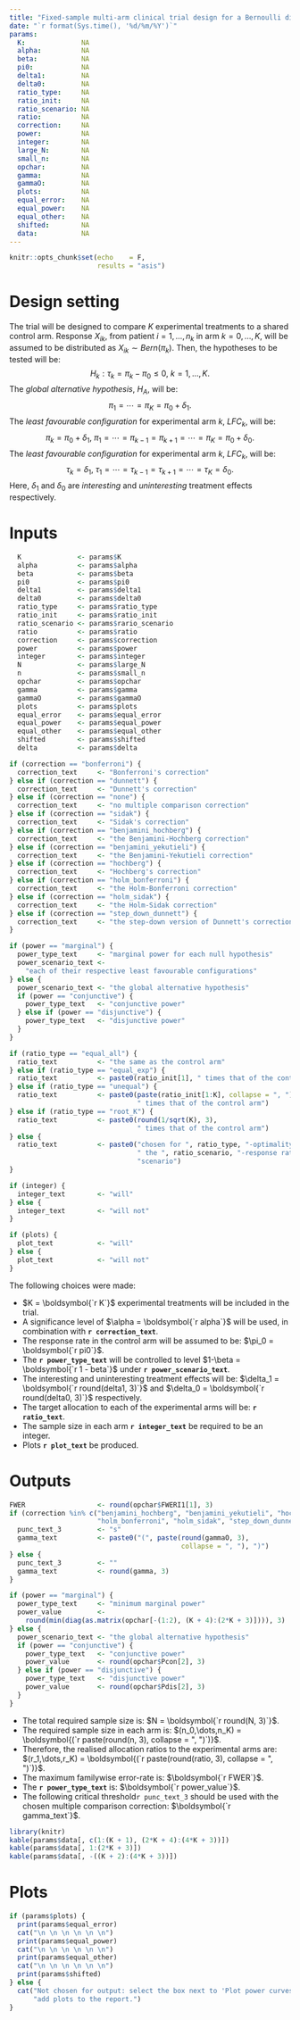```yaml
---
title: "Fixed-sample multi-arm clinical trial design for a Bernoulli distributed primary outcome"
date: "`r format(Sys.time(), '%d/%m/%Y')`"
params:
  K:              NA
  alpha:          NA
  beta:           NA
  pi0:            NA
  delta1:         NA
  delta0:         NA
  ratio_type:     NA
  ratio_init:     NA
  ratio_scenario: NA
  ratio:          NA
  correction:     NA
  power:          NA
  integer:        NA
  large_N:        NA
  small_n:        NA
  opchar:         NA
  gamma:          NA
  gammaO:         NA
  plots:          NA
  equal_error:    NA
  equal_power:    NA
  equal_other:    NA
  shifted:        NA
  data:           NA
---
```


```r
knitr::opts_chunk$set(echo    = F,
                      results = "asis")
```

# Design setting

The trial will be designed to compare $K$ experimental treatments to a shared
control arm. Response $X_{ik}$, from patient $i=1,\dots,n_k$ in arm
$k=0,\dots,K$, will be assumed to be distributed as
$X_{ik} \sim Bern(\pi_k)$. Then, the hypotheses to be tested will be:
$$ H_k : \tau_k = \pi_k - \pi_0 \le 0,\ k=1,\dots,K.$$
The *global alternative hypothesis*, $H_A$, will be:
$$ \pi_1 = \cdots = \pi_K = \pi_0 + \delta_1. $$
The *least favourable configuration* for experimental arm $k$, $LFC_k$, will be:
$$ \pi_k = \pi_0 + \delta_1,\ \pi_1 = \cdots = \pi_{k-1} = \pi_{k+1} = \cdots = \pi_K = \pi_0 + \delta_0. $$
The *least favourable configuration* for experimental arm $k$, $LFC_k$, will be:
$$ \tau_k = \delta_1,\ \tau_1 = \cdots = \tau_{k-1} = \tau_{k+1} = \cdots = \tau_K = \delta_0. $$
Here, $\delta_1$ and $\delta_0$ are *interesting* and *uninteresting* treatment
effects respectively.

# Inputs

```r
  K              <- params$K
  alpha          <- params$alpha
  beta           <- params$beta
  pi0            <- params$pi0
  delta1         <- params$delta1
  delta0         <- params$delta0
  ratio_type     <- params$ratio_type
  ratio_init     <- params$ratio_init
  ratio_scenario <- params$rario_scenario
  ratio          <- params$ratio
  correction     <- params$correction
  power          <- params$power
  integer        <- params$integer
  N              <- params$large_N
  n              <- params$small_n
  opchar         <- params$opchar
  gamma          <- params$gamma
  gammaO         <- params$gammaO
  plots          <- params$plots
  equal_error    <- params$equal_error
  equal_power    <- params$equal_power
  equal_other    <- params$equal_other
  shifted        <- params$shifted
  delta          <- params$delta
```
  
```r
if (correction == "bonferroni") {
  correction_text     <- "Bonferroni's correction"
} else if (correction == "dunnett") {
  correction_text     <- "Dunnett's correction"
} else if (correction == "none") {
  correction_text     <- "no multiple comparison correction"
} else if (correction == "sidak") {
  correction_text     <- "Sidak's correction"
} else if (correction == "benjamini_hochberg") {
  correction_text     <- "the Benjamini-Hochberg correction"
} else if (correction == "benjamini_yekutieli") {
  correction_text     <- "the Benjamini-Yekutieli correction"
} else if (correction == "hochberg") {
  correction_text     <- "Hochberg's correction"
} else if (correction == "holm_bonferroni") {
  correction_text     <- "the Holm-Bonferroni correction"
} else if (correction == "holm_sidak") {
  correction_text     <- "the Holm-Sidak correction"
} else if (correction == "step_down_dunnett") {
  correction_text     <- "the step-down version of Dunnett's correction"
}

if (power == "marginal") {
  power_type_text     <- "marginal power for each null hypothesis"
  power_scenario_text <-
    "each of their respective least favourable configurations"
} else {
  power_scenario_text <- "the global alternative hypothesis"
  if (power == "conjunctive") {
    power_type_text   <- "conjunctive power"
  } else if (power == "disjunctive") {
    power_type_text   <- "disjunctive power"
  }
}

if (ratio_type == "equal_all") {
  ratio_text          <- "the same as the control arm"
} else if (ratio_type == "equal_exp") {
  ratio_text          <- paste0(ratio_init[1], " times that of the control arm")
} else if (ratio_type == "unequal") {
  ratio_text          <- paste0(paste(ratio_init[1:K], collapse = ", "),
                                " times that of the control arm")
} else if (ratio_type == "root_K") {
  ratio_text          <- paste0(round(1/sqrt(K), 3),
                                " times that of the control arm")
} else {
  ratio_text          <- paste0("chosen for ", ratio_type, "-optimality under",
                                " the ", ratio_scenario, "-response rate ",
                                "scenario")
}

if (integer) {
  integer_text        <- "will"
} else {
  integer_text        <- "will not"
}

if (plots) {
  plot_text           <- "will"
} else {
  plot_text           <- "will not"
}
```

The following choices were made:

- $K = \boldsymbol{`r K`}$ experimental treatments will be included in the
trial.
- A significance level of $\alpha = \boldsymbol{`r alpha`}$ will be used, in
combination with __`r correction_text`__.
- The response rate in the control arm will be assumed to be:
$\pi_0 = \boldsymbol{`r pi0`}$.
- The __`r power_type_text`__ will be controlled to level
$1-\beta = \boldsymbol{`r 1 - beta`}$ under __`r power_scenario_text`__.
- The interesting and uninteresting treatment effects will be:
$\delta_1 = \boldsymbol{`r round(delta1, 3)`}$ and
$\delta_0 = \boldsymbol{`r round(delta0, 3)`}$ respectively.
- The target allocation to each of the experimental arms will be:
__`r ratio_text`__.
- The sample size in each arm __`r integer_text`__ be required to be an integer.
- Plots __`r plot_text`__ be produced.

# Outputs

```r
FWER                  <- round(opchar$FWERI1[1], 3)
if (correction %in% c("benjamini_hochberg", "benjamini_yekutieli", "hochberg",
                      "holm_bonferroni", "holm_sidak", "step_down_dunnett")) {
  punc_text_3         <- "s"
  gamma_text          <- paste0("(", paste(round(gammaO, 3),
                                           collapse = ", "), ")")
} else {
  punc_text_3         <- ""
  gamma_text          <- round(gamma, 3)
}

if (power == "marginal") {
  power_type_text     <- "minimum marginal power"
  power_value         <-
    round(min(diag(as.matrix(opchar[-(1:2), (K + 4):(2*K + 3)]))), 3)
} else {
  power_scenario_text <- "the global alternative hypothesis"
  if (power == "conjunctive") {
    power_type_text   <- "conjunctive power"
    power_value       <- round(opchar$Pcon[2], 3)
  } else if (power == "disjunctive") {
    power_type_text   <- "disjunctive power"
    power_value       <- round(opchar$Pdis[2], 3)
  }
}
```

- The total required sample size is: $N = \boldsymbol{`r round(N, 3)`}$.
- The required sample size in each arm is: $(n_0,\dots,n_K) = \boldsymbol{(`r paste(round(n, 3), collapse = ", ")`)}$.
- Therefore, the realised allocation ratios to the experimental arms are:
$(r_1,\dots,r_K) = \boldsymbol{(`r paste(round(ratio, 3), collapse = ", ")`)}$.
- The maximum familywise error-rate is: $\boldsymbol{`r FWER`}$.
- The __`r power_type_text`__ is: $\boldsymbol{`r power_value`}$.
- The following critical threshold`r punc_text_3` should be used with the chosen
multiple comparison correction: $\boldsymbol{`r gamma_text`}$.

```r
library(knitr)
kable(params$data[, c(1:(K + 1), (2*K + 4):(4*K + 3))])
kable(params$data[, 1:(2*K + 3)])
kable(params$data[, -((K + 2):(4*K + 3))])
```

# Plots

```r
if (params$plots) {
  print(params$equal_error)
  cat("\n \n \n \n \n \n")
  print(params$equal_power)
  cat("\n \n \n \n \n \n")
  print(params$equal_other)
  cat("\n \n \n \n \n \n")
  print(params$shifted)
} else {
  cat("Not chosen for output: select the box next to 'Plot power curves' to",
      "add plots to the report.")
}
```

